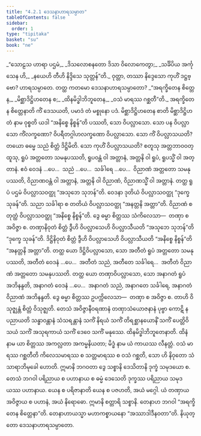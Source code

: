 ```yaml
---
title: "4.2.1 ဒေသနာဟာရသမ္ပာတ"
tableOfContents: false
sidebar:
  order: 1
type: "tipitaka"
basket: "su"
book: "ne"
---
```



<DynamicBreadcrumb />

<Division number="52" book="ne" e="ch" v="27" p="71">

<Paragraph number="443" type="verses" book="ne">
_“သောဠသ ဟာရာ ပဌမံ,_  
_ဒိသလောစနတော ဒိသာ ဝိလောကေတွာ;_  
_သင်္ခိပိယ အင်္ကုသေန ဟိ,_  
_နယေဟိ တီဟိ နိဒ္ဒိသေ သုတ္တန်”တိ._  

</Paragraph>

<Paragraph number="444" book="ne">
ဝုတ္တာ, တဿာ နိဒ္ဒေသော ကုဟိံ ဒဋ္ဌဗ္ဗော? ဟာရသမ္ပာတေ. တတ္ထ ကတမော ဒေသနာဟာရသမ္ပာတော?
</Paragraph>

<Paragraph number="445" type="verses" book="ne">
_“အရက္ခိတေန စိတ္တေန,_  
_မိစ္ဆာဒိဋ္ဌိဟတေန စ;_  
_ထိနမိဒ္ဓါဘိဘူတေန,_  
_ဝသံ မာရဿ ဂစ္ဆတီ”တိ._  

</Paragraph>

<Paragraph number="446" book="ne">
<Emphasis>အရက္ခိတေန စိတ္တေနာ</Emphasis>တိ ကိံ ဒေသယတိ, ပမာဒံ တံ မစ္စုနော ပဒံ. <Emphasis>မိစ္ဆာဒိဋ္ဌိဟတေန စာ</Emphasis>တိ မိစ္ဆာဒိဋ္ဌိဟတံ နာမ ဝုစ္စတိ ယဒါ “အနိစ္စေ နိစ္စန်”တိ ပဿတိ, သော ဝိပလ္လာသော. သော ပန ဝိပလ္လာသော ကိံလက္ခဏော? ဝိပရီတဂ္ဂါဟလက္ခဏော ဝိပလ္လာသော. သော ကိံ ဝိပလ္လာသယတိ? တယော ဓမ္မေ သညံ စိတ္တံ ဒိဋ္ဌိမိတိ. သော ကုဟိံ ဝိပလ္လာသယတိ? စတူသု အတ္တဘာဝဝတ္ထူသု, ရူပံ အတ္တတော သမနုပဿတိ, ရူပဝန္တံ ဝါ အတ္တာနံ, အတ္တနိ ဝါ ရူပံ, ရူပသ္မိံ ဝါ အတ္တာနံ. ဧဝံ ဝေဒနံ …ပေ…  သညံ …ပေ…  သင်္ခါရေ …ပေ…  ဝိညာဏံ အတ္တတော သမနုပဿတိ, ဝိညာဏဝန္တံ ဝါ အတ္တာနံ, အတ္တနိ ဝါ ဝိညာဏံ, ဝိညာဏသ္မိံ ဝါ အတ္တာနံ.
</Paragraph>

<Paragraph number="447" book="ne">
တတ္ထ ရူပံ ပဌမံ ဝိပလ္လာသဝတ္ထု “အသုဘေ သုဘန်”တိ. ဝေဒနာ ဒုတိယံ ဝိပလ္လာသဝတ္ထု “ဒုက္ခေ သုခန်”တိ. သညာ သင်္ခါရာ စ တတိယံ ဝိပလ္လာသဝတ္ထု “အနတ္တနိ အတ္တာ”တိ. ဝိညာဏံ စတုတ္ထံ ဝိပလ္လာသဝတ္ထု “အနိစ္စေ နိစ္စန်”တိ. ဒွေ ဓမ္မာ စိတ္တဿ သံကိလေသာ—  တဏှာ စ အဝိဇ္ဇာ စ. တဏှာနိဝုတံ စိတ္တံ ဒွီဟိ ဝိပလ္လာသေဟိ ဝိပလ္လာသီယတိ “အသုဘေ သုဘန်”တိ “ဒုက္ခေ သုခန်”တိ. ဒိဋ္ဌိနိဝုတံ စိတ္တံ ဒွီဟိ ဝိပလ္လာသေဟိ ဝိပလ္လာသီယတိ “အနိစ္စေ နိစ္စန်”တိ “အနတ္တနိ အတ္တာ”တိ.
</Paragraph>

<Paragraph number="448" book="ne">
တတ္ထ ယော ဒိဋ္ဌိဝိပလ္လာသော, သော အတီတံ ရူပံ အတ္တတော သမနုပဿတိ, အတီတံ ဝေဒနံ …ပေ…  အတီတံ သညံ, အတီတေ သင်္ခါရေ…  အတီတံ ဝိညာဏံ အတ္တတော သမနုပဿတိ. တတ္ထ ယော တဏှာဝိပလ္လာသော, သော အနာဂတံ ရူပံ အဘိနန္ဒတိ, အနာဂတံ ဝေဒနံ …ပေ…  အနာဂတံ သညံ, အနာဂတေ သင်္ခါရေ, အနာဂတံ ဝိညာဏံ အဘိနန္ဒတိ. ဒွေ ဓမ္မာ စိတ္တဿ ဥပက္ကိလေသာ—  တဏှာ စ အဝိဇ္ဇာ စ. တာဟိ ဝိသုဇ္ဈန္တံ စိတ္တံ ဝိသုဇ္ဈတိ. တေသံ အဝိဇ္ဇာနီဝရဏာနံ တဏှာသံယောဇနာနံ ပုဗ္ဗာ ကောဋိ န ပညာယတိ သန္ဓာဝန္တာနံ သံသရန္တာနံ သကိံ နိရယံ သကိံ တိရစ္ဆာနယောနိံ သကိံ ပေတ္တိဝိသယံ သကိံ အသုရကာယံ သကိံ ဒေဝေ သကိံ မနုဿေ.
</Paragraph>

<Paragraph number="449" book="ne">
<Emphasis>ထိနမိဒ္ဓါဘိဘူတေနာ</Emphasis>တိ. ထိနံ နာမ ယာ စိတ္တဿ အကလ္လတာ အကမ္မနိယတာ; မိဒ္ဓံ နာမ ယံ ကာယဿ လီနတ္တံ. <Emphasis>ဝသံ မာရဿ ဂစ္ဆတီ</Emphasis>တိ ကိလေသမာရဿ စ သတ္တမာရဿ စ ဝသံ ဂစ္ဆတိ, သော ဟိ နိဝုတော သံသာရာဘိမုခေါ ဟောတိ. ဣမာနိ ဘဂဝတာ ဒွေ သစ္စာနိ ဒေသိတာနိ ဒုက္ခံ သမုဒယော စ. တေသံ ဘဂဝါ ပရိညာယ စ ပဟာနာယ စ ဓမ္မံ ဒေသေတိ ဒုက္ခဿ ပရိညာယ သမုဒယဿ ပဟာနာယ. ယေန စ ပရိဇာနာတိ ယေန စ ပဇဟတိ, အယံ မဂ္ဂေါ. ယံ တဏှာယ အဝိဇ္ဇာယ စ ပဟာနံ, အယံ နိရောဓော. ဣမာနိ စတ္တာရိ သစ္စာနိ. တေနာဟ ဘဂဝါ “အရက္ခိတေန စိတ္တေနာ”တိ. တေနာဟာယသ္မာ မဟာကစ္စာယနော “အဿာဒါဒီနဝတာ”တိ.

</Paragraph>
</Division>

<Paragraph number="450" type="center" book="ne">
နိယုတ္တော ဒေသနာဟာရသမ္ပာတော.
</Paragraph>